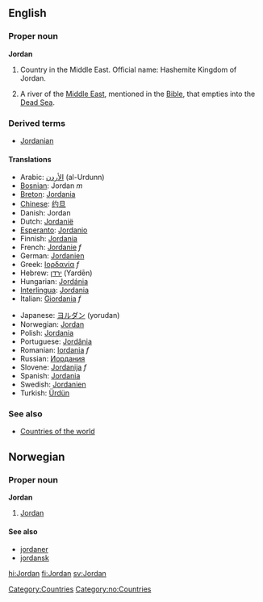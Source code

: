 ==English==
===Proper noun===
'''Jordan'''

# Country in the Middle East. Official name: Hashemite Kingdom of Jordan.
# {{rivers}} A river of the [[Middle East]], mentioned in the [[Bible]], that empties into the [[Dead Sea]].

===Derived terms===
* [[Jordanian]]

====Translations====
{{top}}
*Arabic: [[الأردن]] (al-Urdunn)
*[[Bosnian]]: Jordan ''m''
*[[Breton]]: [[Jordania]]
*[[Chinese]]: [[约旦]]
*Danish: Jordan
*Dutch: [[Jordanië]]
*[[Esperanto]]: [[Jordanio]]
*Finnish: [[Jordania]]
*French: [[Jordanie]] ''f''
*German: [[Jordanien]]
*Greek: [[Ιορδανία]] ''f''
*Hebrew: [[ירדן]] (Yardēn)
*Hungarian: [[Jordánia]]
*[[Interlingua]]: [[Jordania]]
*Italian: [[Giordania]] ''f''
{{mid}}
*Japanese: [[ヨルダン]] (yorudan)
*Norwegian: [[#Norwegian|Jordan]]
*Polish: [[Jordania]]
*Portuguese: [[Jordânia]]
*Romanian: [[Iordania]] ''f''
*Russian: [[Иордания]]
*Slovene: [[Jordanija]] ''f''
*Spanish: [[Jordania]]
*Swedish: [[Jordanien]]
*Turkish: [[Ürdün]]
{{bottom}}

===See also===
*[[Countries of the world]]

[[Category:Countries]]

==Norwegian==
===Proper noun===
[[Category:no:Countries]]
'''Jordan'''
#[[#English|Jordan]]
====See also====
*[[jordaner]]
*[[jordansk]]

[[hi:Jordan]]
[[fi:Jordan]]
[[sv:Jordan]]
